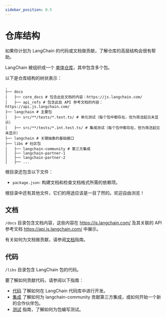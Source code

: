 ```yaml
---
sidebar_position: 0.5
---
```


# 仓库结构

如果你计划为 LangChain 的代码或文档做贡献，了解仓库的高层结构会很有帮助。

LangChain 被组织成一个 [单体仓库](https://zh.wikipedia.org/wiki/单体仓库)，其中包含多个包。

以下是仓库结构的树状表示：

```text
.
├── docs
│   ├── core_docs # 包含此处文档的内容：https://js.langchain.com/
│   ├── api_refs # 包含此处 API 参考文档的内容：https://api.js.langchain.com/
├── langchain # 主要包
│   ├── src/**/tests/*.test.ts/ # 单元测试（每个包中都存在，但为简洁起见未显示）
│   ├── src/**/tests/*.int.test.ts/ # 集成测试（每个包中都存在，但为简洁起见未显示）
├── langchain # 关键抽象的基础接口
├── libs # 社区包
│   ├── langchain-community # 第三方集成
│   ├── langchain-partner-1
│   ├── langchain-partner-2
│   ├── ...
```

根目录还包含以下文件：

- `package.json`: 构建文档和检查文档格式所需的依赖项。

根目录中还有其他文件，它们的用途应该是一目了然的。欢迎自由浏览！

## 文档

`/docs` 目录包含文档内容，这些内容在 https://js.langchain.com/ 及其关联的 API 参考文档 https://api.js.langchain.com/ 中展示。

有关如何为文档做贡献，请参阅[文档](/docs/contributing/documentation/style_guide)指南。

## 代码

`/libs` 目录包含 LangChain 包的代码。

要了解如何贡献代码，请参阅以下指南：

- [代码](./code.mdx) 了解如何在 LangChain 代码库中进行开发。
- [集成](./integrations.mdx) 了解如何为 langchain-community 贡献第三方集成，或如何开始一个新的合作伙伴包。
- [测试](./testing.mdx) 指南，了解如何为包编写测试。